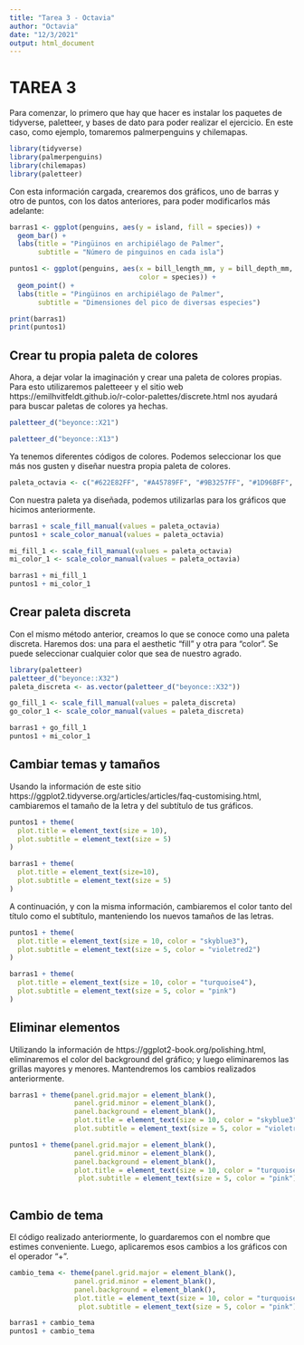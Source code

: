 ```yaml
---
title: "Tarea 3 - Octavia"
author: "Octavia"
date: "12/3/2021"
output: html_document
---
```


# TAREA 3

Para comenzar, lo primero que hay que hacer es instalar los paquetes de tidyverse, paletteer, y bases de dato para poder realizar el ejercicio. En este caso, como ejemplo, tomaremos palmerpenguins y chilemapas.

```r
library(tidyverse)
library(palmerpenguins)
library(chilemapas)
library(paletteer)
```

Con esta información cargada, crearemos dos gráficos, uno de barras y otro de puntos, con los datos anteriores, para poder modificarlos más adelante:

```r
barras1 <- ggplot(penguins, aes(y = island, fill = species)) + 
  geom_bar() + 
  labs(title = "Pingüinos en archipiélago de Palmer",
       subtitle = "Número de pinguinos en cada isla")

puntos1 <- ggplot(penguins, aes(x = bill_length_mm, y = bill_depth_mm,
                                color = species)) + 
  geom_point() + 
  labs(title = "Pingüinos en archipiélago de Palmer",
       subtitle = "Dimensiones del pico de diversas especies")

print(barras1)
print(puntos1)

```

## Crear tu propia paleta de colores

Ahora, a dejar volar la imaginación y crear una paleta de colores propias. Para esto utilizaremos paletteeer y el sitio web https://emilhvitfeldt.github.io/r-color-palettes/discrete.html nos ayudará para buscar paletas de colores ya hechas.

```r
paletteer_d("beyonce::X21")
```

```r
paletteer_d("beyonce::X13")
```

Ya tenemos diferentes códigos de colores. Podemos seleccionar los que más nos gusten y diseñar nuestra propia paleta de colores.

```r
paleta_octavia <- c("#622E82FF", "#A45789FF", "#9B3257FF", "#1D96BFF", "#8EC87AFF", "#439E5FFF")
```

Con nuestra paleta ya diseñada, podemos utilizarlas para los gráficos que hicimos anteriormente.

```r
barras1 + scale_fill_manual(values = paleta_octavia)
puntos1 + scale_color_manual(values = paleta_octavia)

mi_fill_1 <- scale_fill_manual(values = paleta_octavia)
mi_color_1 <- scale_color_manual(values = paleta_octavia)

barras1 + mi_fill_1
puntos1 + mi_color_1
```

## Crear paleta discreta

Con el mismo método anterior, creamos lo que se conoce como una paleta discreta. Haremos dos: una para el aesthetic "fill" y otra para "color". Se puede seleccionar cualquier color que sea de nuestro agrado.

```r
library(paletteer) 
paletteer_d("beyonce::X32")
paleta_discreta <- as.vector(paletteer_d("beyonce::X32"))

go_fill_1 <- scale_fill_manual(values = paleta_discreta)
go_color_1 <- scale_color_manual(values = paleta_discreta)

barras1 + go_fill_1
puntos1 + mi_color_1
```

## Cambiar temas y tamaños

Usando la información de este sitio https://ggplot2.tidyverse.org/articles/articles/faq-customising.html, cambiaremos el tamaño de la letra y del subtítulo de tus gráficos.

```r
puntos1 + theme(
  plot.title = element_text(size = 10),
  plot.subtitle = element_text(size = 5)
)

barras1 + theme(
  plot.title = element_text(size=10),
  plot.subtitle = element_text(size = 5)
)
```

A continuación, y con la misma información, cambiaremos el color tanto del título como el subtítulo, manteniendo los nuevos tamaños de las letras.

```r
puntos1 + theme(
  plot.title = element_text(size = 10, color = "skyblue3"),
  plot.subtitle = element_text(size = 5, color = "violetred2")
) 

barras1 + theme(
  plot.title = element_text(size = 10, color = "turquoise4"),
  plot.subtitle = element_text(size = 5, color = "pink")
)
```

## Eliminar elementos

Utilizando la información de https://ggplot2-book.org/polishing.html, eliminaremos el color del background del gráfico; y luego eliminaremos las grillas mayores y menores. Mantendremos los cambios realizados anteriormente.

```r
barras1 + theme(panel.grid.major = element_blank(),
                panel.grid.minor = element_blank(),
                panel.background = element_blank(),
                plot.title = element_text(size = 10, color = "skyblue3"),
                plot.subtitle = element_text(size = 5, color = "violetred2"))

puntos1 + theme(panel.grid.major = element_blank(),
                panel.grid.minor = element_blank(),
                panel.background = element_blank(),
                plot.title = element_text(size = 10, color = "turquoise4"),
                 plot.subtitle = element_text(size = 5, color = "pink"))
                
```

## Cambio de tema

El código realizado anteriormente, lo guardaremos con el nombre que estimes conveniente. Luego, aplicaremos esos cambios a los gráficos con el operador "+".

```r
cambio_tema <- theme(panel.grid.major = element_blank(),
                panel.grid.minor = element_blank(),
                panel.background = element_blank(),
                plot.title = element_text(size = 10, color = "turquoise4"),
                 plot.subtitle = element_text(size = 5, color = "pink"))

barras1 + cambio_tema
puntos1 + cambio_tema
```




